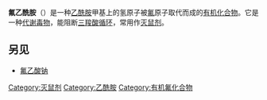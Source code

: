 {{chembox
| Verifiedfields = changed
| Watchedfields = changed
| verifiedrevid = 477394405
|  ImageFileL1 = Fluoracetamide structural formula V.1.svg
|  ImageNameL1 = Skeletal formula of fluoroacetamide
|  ImageFileR1 = Fluoroacetamide-3D-balls.png
|  ImageNameR1 = Ball-and-stick model of fluoroacetamide
|IUPACName=2-fluoroacetamide
|OtherNames=
|Section1={{Chembox Identifiers
|  CASNo_Ref = {{cascite|changed|??}}
| CASNo=640-19-7
|  ChEMBL_Ref = {{ebicite|correct|EBI}}
| ChEMBL = 160811
| ChEBI_Ref = {{ebicite|correct|EBI}}
| ChEBI = 53124
| PubChem=12542	
|  SMILES=C(C(=O)N)F
|  ChemSpiderID_Ref = {{chemspidercite|correct|chemspider}}
| ChemSpiderID = 12025
|  SMILES = FCC(=O)N
|  InChI = 1/C2H4FNO/c3-1-2(4)5/h1H2,(H2,4,5)
|  InChIKey = FVTWJXMFYOXOKK-UHFFFAOYAA
|  StdInChI_Ref = {{stdinchicite|correct|chemspider}}
| StdInChI = 1S/C2H4FNO/c3-1-2(4)5/h1H2,(H2,4,5)
|  StdInChIKey_Ref = {{stdinchicite|correct|chemspider}}
| StdInChIKey = FVTWJXMFYOXOKK-UHFFFAOYSA-N
| KEGG_Ref = {{keggcite|changed|kegg}}
| KEGG = C18675
  }}
|Section2={{Chembox Properties
|  Formula=C<sub>2</sub>H<sub>4</sub>FNO
|  MolarMass=77.058
|  Appearance=
|  Density=
|  MeltingPtC = 107
|  MeltingPtCH=109
|  BoilingPt=
|  Solubility= Soluble
  }}
|Section3={{Chembox Hazards
|  MainHazards=
|  FlashPt=
|  Autoignition=
  }}
| Section7 = {{Chembox Hazards
|  Autoignition = 
|  EUClass = 
|  EUIndex = 
|  ExploLimits = 
|  ExternalMSDS = 
|  FlashPt = 
|  LD50 =
|  MainHazards = 
|  NFPA-H = 4
|  NFPA-F = 1
|  NFPA-R = 
|  NFPA-O = 
|  PEL =
|  RPhrases = 
|  RSPhrases = 
|  SPhrases = 
  }}
}}
'''氟乙酰胺'''（{{lang-en|Fluoroacetamide}}）是一种[[乙酰胺|乙酰胺]]甲基上的氢原子被[[氟|氟]]原子取代而成的[[有机化合物|有机化合物]]。它是一种[[毒物|代谢毒物]]，能阻断[[三羧酸循环|三羧酸循环]]，常用作[[灭鼠剂|灭鼠剂]]。

==另见==
* [[氟乙酸钠|氟乙酸钠]]

{{灭鼠剂}}

[[Category:灭鼠剂|Category:灭鼠剂]]
[[Category:乙酰胺|Category:乙酰胺]]
[[Category:有机氟化合物|Category:有机氟化合物]]

{{organic-compound-stub}}